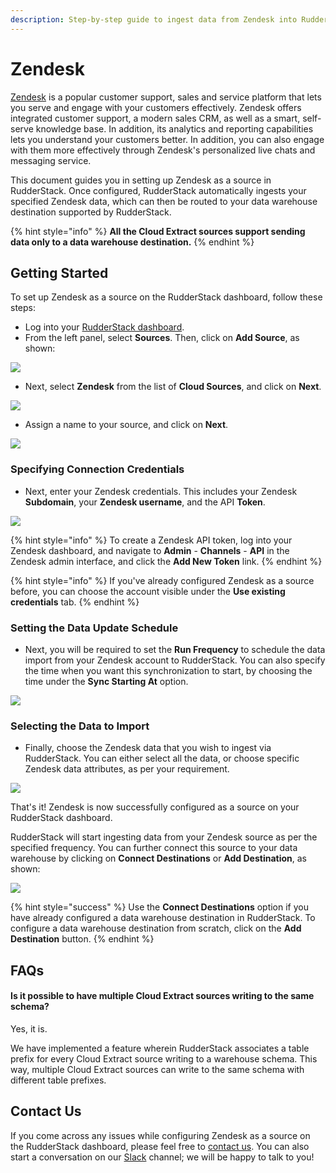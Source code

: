 ```yaml
---
description: Step-by-step guide to ingest data from Zendesk into RudderStack
---
```


# Zendesk

[Zendesk](https://www.zendesk.com/) is a popular customer support, sales and service platform that lets you serve and engage with your customers effectively. Zendesk offers integrated customer support, a modern sales CRM, as well as a smart, self-serve knowledge base. In addition, its analytics and reporting capabilities lets you understand your customers better. In addition, you can also engage with them more effectively through Zendesk's personalized live chats and messaging service.

This document guides you in setting up Zendesk as a source in RudderStack. Once configured, RudderStack automatically ingests your specified Zendesk data, which can then be routed to your data warehouse destination supported by RudderStack.

{% hint style="info" %}
**All the Cloud Extract sources support sending data only to a data warehouse destination.**
{% endhint %}

## Getting Started

To set up Zendesk as a source on the RudderStack dashboard, follow these steps:

* Log into your [RudderStack dashboard](https://app.rudderlabs.com/signup?type=freetrial).
* From the left panel, select **Sources**. Then, click on **Add Source**, as shown:

![](../.gitbook/assets/1%20%284%29%20%283%29%20%283%29%20%283%29%20%283%29%20%283%29%20%283%29%20%283%29%20%283%29%20%283%29%20%283%29%20%283%29%20%283%29%20%283%29%20%283%29%20%283%29%20%282%29%20%281%29.png)

* Next, select **Zendesk** from the list of **Cloud Sources**, and click on **Next**.

![](../.gitbook/assets/2%20%284%29.png)

* Assign a name to your source, and click on **Next**.

![](../.gitbook/assets/3%20%286%29.png)

### Specifying Connection Credentials

* Next, enter your Zendesk credentials. This includes your Zendesk **Subdomain**, your **Zendesk username**, and the API **Token**.

![](../.gitbook/assets/4%20%282%29.png)

{% hint style="info" %}
To create a Zendesk API token, log into your Zendesk dashboard, and navigate to **Admin** - **Channels** - **API** in the Zendesk admin interface, and click the **Add New Token** link.
{% endhint %}

{% hint style="info" %}
If you've already configured Zendesk as a source before, you can choose the account visible under the **Use existing credentials** tab.
{% endhint %}

### Setting the Data Update Schedule

* Next, you will be required to set the **Run Frequency** to schedule the data import from your Zendesk account to RudderStack. You can also specify the time when you want this synchronization to start, by choosing the time under the **Sync Starting At** option.

![](../.gitbook/assets/5%20%286%29.png)

### Selecting the Data to Import

* Finally, choose the Zendesk data that you wish to ingest via RudderStack. You can either select all the data, or choose specific Zendesk data attributes, as per your requirement.

![](../.gitbook/assets/6%20%283%29.png)

That's it! Zendesk is now successfully configured as a source on your RudderStack dashboard. 

RudderStack will start ingesting data from your Zendesk source as per the specified frequency. You can further connect this source to your data warehouse by clicking on **Connect Destinations** or **Add Destination**, as shown: 

![](../.gitbook/assets/7.png)

{% hint style="success" %}
Use the **Connect Destinations** option if you have already configured a data warehouse destination in RudderStack. To configure a data warehouse destination from scratch, click on the **Add Destination** button.
{% endhint %}

## FAQs

#### Is it possible to have multiple Cloud Extract sources writing to the same schema?

Yes, it is. 

We have implemented a feature wherein RudderStack associates a table prefix for every Cloud Extract source writing to a warehouse schema. This way, multiple Cloud Extract sources can write to the same schema with different table prefixes.

## Contact Us

If you come across any issues while configuring Zendesk as a source on the RudderStack dashboard, please feel free to [contact us](mailto:%20docs@rudderstack.com). You can also start a conversation on our [Slack](https://resources.rudderstack.com/join-rudderstack-slack) channel; we will be happy to talk to you!

